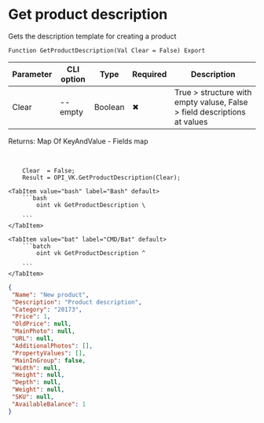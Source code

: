 ﻿---
sidebar_position: 8
description: Get product description and other functions to work with VK in the Open Integration Package, a free open-source integration library for 1C:Enterprise 8, OneScript and CLI
keywords: [1C, 1С, 1С:Enterprise, 1С:Enterprise 8.3, API, Integration, Services, Exchange, OneScript, CLI, VK]
---


# Get product description
 Gets the description template for creating a product



`Function GetProductDescription(Val Clear = False) Export`

  | Parameter | CLI option | Type | Required | Description |
  |-|-|-|-|-|
  | Clear | --empty | Boolean | &#x2716; | True > structure with empty valuse, False > field descriptions at values |

  
  Returns:  Map Of KeyAndValue - Fields map

<br/>



```bsl title="1C:Enterprise/OneScript code example"
    Clear  = False;
    Result = OPI_VK.GetProductDescription(Clear);
```
 

 <Tabs>
  
    <TabItem value="bash" label="Bash" default>
        ```bash
            oint vk GetProductDescription \
             
        ```
    </TabItem>
  
    <TabItem value="bat" label="CMD/Bat" default>
        ```batch
            oint vk GetProductDescription ^
             
        ```
    </TabItem>
</Tabs>


```json title="Result"
{
 "Name": "New product",
 "Description": "Product description",
 "Category": "20173",
 "Price": 1,
 "OldPrice": null,
 "MainPhoto": null,
 "URL": null,
 "AdditionalPhotos": [],
 "PropertyValues": [],
 "MainInGroup": false,
 "Width": null,
 "Height": null,
 "Depth": null,
 "Weight": null,
 "SKU": null,
 "AvailableBalance": 1
}
```
